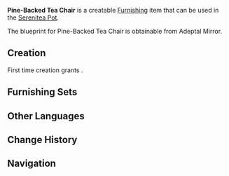 {{Furnishing Infobox
|id             = 362105
|image          = Item Pine-Backed Tea Chair.png
|category       = Small Furnishing
|subcategory    = Seating
|rarity         = 3
|adeptal_energy = 60
|load           = 85
|reduced_load   = 64
|description    = A backed tea chair made from pine. Its armrests are ingeniously arced for maximum sitting comfort.<br />One can certainly see how this might enhance the experience of listening to an opera while sipping tea.<br />Apparently, some people also dry vegetables on those armrests. One wonders how effective that would be.
|blueprint      = Adeptal Mirror
|adeptal mirror = 1
}}
'''Pine-Backed Tea Chair''' is a creatable [[Furnishing]] item that can be used in the [[Serenitea Pot]].

The blueprint for Pine-Backed Tea Chair is obtainable from Adeptal Mirror.

==Creation==
First time creation grants {{Item|Trust|24|x=60}}.
{{Recipe
|type = Creation
|time = 14h
|Pine Wood = 8
|Red Dye = 4
|sort = Pine Wood,Red Dye
}}

==Furnishing Sets==
{{Craft Usage}}

==Other Languages==
{{Other Languages|default_hidden = 1
|en      = Pine-Backed Tea Chair
|zhs     = 松木靠背茶椅
|zhs_rm  = Sōngmù Kàobèi Chá Yǐ
|zht     = 松木靠背茶椅
|zht_rm  = Sōngmù Kàobèi Chá Yǐ
|ja      = 松の背もたれ付きお茶椅子
|ja_rm   = Matsu no Semotare-tsuki Ocha Isu
|ko      = 소나무 등받이 의자
|ko_rm   = 
|es      = Silla de té de pino
|fr      = Chaise de table à thé en pin avec dossier
|ru      = Чайный стул со спинкой из сосны
|th      = เก้าอี้ไม้สนมีพนักพิงสำหรับดื่มชา
|th_rm   = 
|vi      = Ghế Uống Trà Gỗ Thông
|de      = Teesessel mit Rückenlehne aus Kiefernholz
|id      = Kursi Teh dengan Sandaran Kayu Pinus
|pt      = Cadeira de Chá de Pinheiro
}}

==Change History==
{{Change History|1.5}}

==Navigation==
{{Furnishing Navbox/Interior|Small Furnishing}}